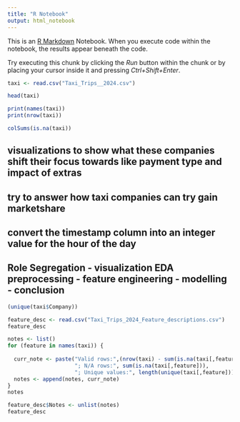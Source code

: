 ---
title: "R Notebook"
output: html_notebook
---

This is an [R Markdown](http://rmarkdown.rstudio.com) Notebook. When you execute code within the notebook, the results appear beneath the code. 

Try executing this chunk by clicking the *Run* button within the chunk or by placing your cursor inside it and pressing *Ctrl+Shift+Enter*. 

```{r}
taxi <- read.csv("Taxi_Trips__2024.csv")
```

```{r}
head(taxi)
```

```{r}
print(names(taxi))
print(nrow(taxi))
```

```{r}
colSums(is.na(taxi))
```
## visualizations to show what these companies shift their focus towards like payment type and impact of extras
## try to answer how taxi companies can try gain marketshare
## convert the timestamp column into an integer value for the hour of the day
## Role Segregation - visualization EDA preprocessing - feature engineering - modelling - conclusion

```{r}
(unique(taxi$Company))
```

```{r}
feature_desc <- read.csv("Taxi_Trips_2024_Feature_descriptions.csv")
feature_desc
```

```{r}
notes <- list()
for (feature in names(taxi)) {
  
  curr_note <- paste("Valid rows:",(nrow(taxi) - sum(is.na(taxi[,feature]))),
                     "; N/A rows:", sum(is.na(taxi[,feature])),
                     "; Unique values:", length(unique(taxi[,feature])))
  notes <- append(notes, curr_note)
}
notes
```

```{r}
feature_desc$Notes <- unlist(notes)
feature_desc
```

```{r}

```

